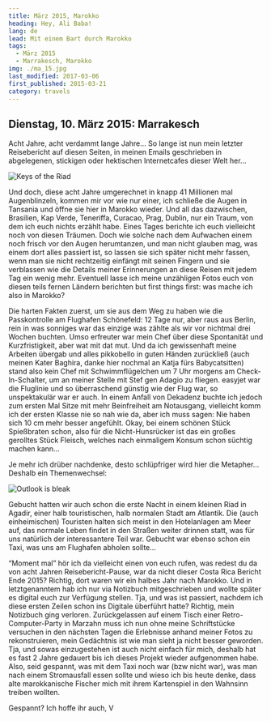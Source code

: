 ```yaml
---
title: März 2015, Marokko
heading: Hey, Ali Baba!
lang: de
lead: Mit einem Bart durch Marokko
tags:
  - März 2015
  - Marrakesch, Marokko
img: ./ma_15.jpg
last_modified: 2017-03-06
first_published: 2015-03-21
category: travels
---
```


## Dienstag, 10. März 2015: Marrakesch

Acht Jahre, acht verdammt lange Jahre... So lange ist nun mein letzter Reisebericht auf diesen Seiten, in meinen Emails
geschrieben in abgelegenen, stickigen oder hektischen Internetcafes dieser Welt her...

![Keys of the Riad](./ma_keys.jpg)

Und doch, diese acht Jahre umgerechnet in knapp 41 Millionen mal Augenblinzeln, kommen mir vor wie nur einer, ich
schließe die Augen in Tansania und öffne sie hier in Marokko wieder. Und all das dazwischen, Brasilien, Kap Verde,
Teneriffa, Curacao, Prag, Dublin, nur ein Traum, von dem ich euch nichts erzählt habe. Eines Tages berichte ich euch
vielleicht noch von diesen Träumen. Doch wie solche nach dem Aufwachen einem noch frisch vor den Augen herumtanzen, und
man nicht glauben mag, was einem dort alles passiert ist, so lassen sie sich später nicht mehr fassen, wenn man sie
nicht rechtzeitig einfängt mit seinen Fingern und sie verblassen wie die Details meiner Erinnerungen an diese Reisen mit
jedem Tag ein wenig mehr. Eventuell lasse ich meine unzähligen Fotos euch von diesen teils fernen Ländern berichten but
first things first: was mache ich also in Marokko?

Die harten Fakten zuerst, um sie aus dem Weg zu haben wie die Passkontrolle am Flughafen Schönefeld: 12 Tage nur, aber
raus aus Berlin, rein in was sonniges war das einzige was zählte als wir vor nichtmal drei Wochen buchten. Umso
erfreuter war mein Chef über diese Spontanität und Kurzfristigkeit, aber wat mit dat mut. Und da ich gewissenhaft meine
Arbeiten übergab und alles pikkobello in guten Händen zurückließ (auch meinen Kater Baghira, danke hier nochmal an Katja
fürs Babycatsitten) stand also kein Chef mit Schwimmflügelchen um 7 Uhr morgens am Check-In-Schalter, um an meiner
Stelle mit Stef gen Adagio zu fliegen. easyjet war die Fluglinie und so überraschend günstig wie der Flug war, so
unspektakulär war er auch. In einem Anfall von Dekadenz buchte ich jedoch zum ersten Mal Sitze mit mehr Beinfreiheit am
Notausgang, vielleicht komm ich der ersten Klasse nie so nah wie da, aber ich muss sagen: Nie haben sich 10 cm mehr
besser angefühlt. Okay, bei einem schönen Stück Spießbraten schon, also für die Nicht-Hunsrücker ist das ein großes
gerolltes Stück Fleisch, welches nach einmaligem Konsum schon süchtig machen kann...

Je mehr ich drüber nachdenke, desto schlüpfriger wird hier die Metapher... Deshalb ein Themenwechsel:

![Outlook is bleak](./ma_food.jpg)

Gebucht hatten wir auch schon die erste Nacht in einem kleinen Riad in Agadir, einer halb touristischen, halb normalen
Stadt am Atlantik. Die (auch einheimischen) Touristen halten sich meist in den Hotelanlagen am Meer auf, das normale
Leben findet in den Straßen weiter drinnen statt, was für uns natürlich der interessantere Teil war. Gebucht war ebenso
schon ein Taxi, was uns am Flughafen abholen sollte...

“Moment mal” hör ich da vielleicht einen von euch rufen, was redest du da von acht Jahren Reisebericht-Pause, war da
nicht dieser Costa Rica Bericht Ende 2015? Richtig, dort waren wir ein halbes Jahr nach Marokko. Und in letztgenanntem
hab ich nur via Notizbuch mitgeschrieben und wollte später es digital euch zur Verfügung stellen. Tja, und was ist
passiert, nachdem ich diese ersten Zeilen schon ins Digitale überführt hatte? Richtig, mein Notizbuch ging verloren.
Zurückgelassen auf einem Tisch einer Retro-Computer-Party in Marzahn muss ich nun ohne meine Schriftstücke versuchen in
den nächsten Tagen die Erlebnisse anhand meiner Fotos zu rekonstruieren, mein Gedächtnis ist wie man sieht ja nicht
besser geworden. Tja, und sowas einzugestehen ist auch nicht einfach für mich, deshalb hat es fast 2 Jahre gedauert bis
ich dieses Projekt wieder aufgenommen habe. Also, seid gespannt, was mit dem Taxi noch war (bzw nicht war), was man nach
einem Stromausfall essen sollte und wieso ich bis heute denke, dass alte marokkanische Fischer mich mit ihrem
Kartenspiel in den Wahnsinn treiben wollten.

Gespannt? Ich hoffe ihr auch, V
